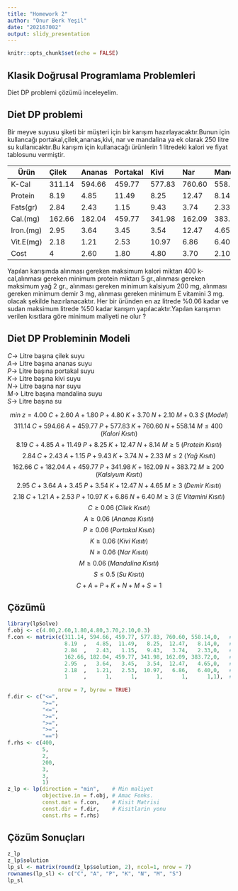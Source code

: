 ---
title: "Homework 2"
author: "Onur Berk Yeşil"
date: "202167002"
output: slidy_presentation
---

```{r setup, include=FALSE}
knitr::opts_chunk$set(echo = FALSE)
```

## Klasik Doğrusal Programlama Problemleri   



Diet DP problemi çözümü inceleyelim.

## Diet DP problemi 
Bir meyve suyusu şiketi bir müşteri için bir karışım hazırlayacaktır.Bunun için kullancağı portakal,çilek,ananas,kivi, nar ve mandalina ya ek olarak 250 litre su kullanıcaktır.Bu karışım için kullanacağı ürünlerin 1 litredeki kalori ve fiyat tablosunu vermiştir. 

Ürün     | Çilek     | Ananas |Portakal| Kivi  | Nar  | Mandalina  | Su 
---------|:----------|:-------|:-------|:------|:---- |:-----------|:----|
K-Cal    |	311.14	 |  594.66| 459.77 | 577.83|760.60| 558.14	   |  0  |
Protein  |	8.19     |	4.85  |	11.49  | 8.25	 | 12.47| 8.14	     |  0  |   
Fats(gr) |	2.84     |	2.43  |	1.15   | 9.43	 | 3.74 | 2.33	     |  0  |  
Cal.(mg) |	162.66   |	182.04|	459.77 | 341.98|162.09| 383.72	   |  0  |
Iron.(mg)|	2.95     |	3.64  |	3.45   | 3.54	 |12.47 | 4.65	     |  0  |
Vit.E(mg)|	2.18     |	1.21  |	2.53   | 10.97 |6.86  | 6.40	     |  0  |
Cost     |	   4     |	2.60  |	1.80   | 4.80	 |3.70  | 2.10	     |0.30 |

Yapılan karışımda alınması gereken maksimum kalori miktarı 400 k-cal,alınması gereken minimum protein miktarı 5 gr.,alınması gereken maksimum yağ 2 gr., alınması gereken minimum kalsiyum 200 mg, alınması gereken minimum demir 3 mg, alınması gereken minimum E vitamini 3 mg. olacak şekilde hazırlanacaktır. Her bir üründen en az litrede %0.06 kadar ve sudan maksimum litrede %50 kadar karışım yapılacaktır.Yapılan karışımın verilen kısıtlara göre minimum maliyeti ne olur ?

## Diet DP Probleminin Modeli

$C \rightarrow$ Litre başına çilek suyu \
$A \rightarrow$ Litre başına ananas suyu \
$P \rightarrow$ Litre başına portakal suyu \
$K \rightarrow$ Litre başına kivi suyu \
$N \rightarrow$ Litre başına nar suyu \
$M \rightarrow$ Litre başına mandalina suyu \
$S \rightarrow$ Litre başına su

$$min\;z = 4.00\;C + 2.60\;A+ 1.80\;P + 4.80\;K + 3.70\;N + 2.10\;M + 0.3\;S \;(Model)$$
$$311.14\;C + 594.66\;A+ 459.77\;P + 577.83\;K + 760.60\;N + 558.14\;M \leq{}400\;(Kalori\; Kısıtı)$$
$$8.19\;C + 4.85\;A+ 11.49\;P + 8.25\;K + 12.47\;N + 8.14\;M \geq{}5\;(Protein\; Kısıtı)$$
$$2.84\;C + 2.43\;A+ 1.15\;P + 9.43\;K + 3.74\;N + 2.33\;M \leq{}2\;(Yağ\; Kısıtı)$$
$$162.66\;C + 182.04\;A+ 459.77\;P + 341.98\;K + 162.09\;N + 383.72\;M \geq{}200\;(Kalsiyum\; Kısıtı)$$
$$2.95\;C + 3.64\;A+ 3.45\;P + 3.54\;K + 12.47\;N + 4.65\;M \geq{}3\;(Demir\; Kısıtı)$$
$$2.18\;C + 1.21\;A+ 2.53\;P + 10.97\;K + 6.86\;N + 6.40\;M \geq{}3\;(E\;Vitamini\; Kısıtı)$$
$$C\geq{}0.06\;(Cilek\; Kısıtı)$$
$$A\geq{}0.06\;(Ananas\; Kısıtı)$$
$$P\geq{}0.06\;(Portakal\; Kısıtı)$$
$$K\geq{}0.06\;(Kivi\; Kısıtı)$$
$$N\geq{}0.06\;(Nar\; Kısıtı)$$
$$M\geq{}0.06\;(Mandalina\; Kısıtı)$$
$$S\leq{}0.5\;(Su\; Kısıtı)$$
$$C+A+P+K+N+M+S=1$$

## Çözümü

```{r, echo=TRUE, eval=TRUE}
library(lpSolve)
f.obj <- c(4.00,2.60,1.80,4.80,3.70,2.10,0.3)
f.con <- matrix(c(311.14, 594.66, 459.77, 577.83, 760.60, 558.14,0,   # Kalori   <= 400 
                  8.19  ,   4.85,  11.49,   8.25,  12.47,   8.14,0,   # Protein  >= 5
                  2.84  ,   2.43,   1.15,   9.43,   3.74,   2.33,0,   # Yağ      <=2
                  162.66, 182.04, 459.77, 341.98, 162.09, 383.72,0,   # Kalsiyum >=200
                  2.95  ,   3.64,   3.45,   3.54,  12.47,   4.65,0,   # Demir    >= 3  
                  2.18  ,   1.21,   2.53,  10.97,   6.86,   6.40,0,   # EVitamini>= 3
                  1     ,      1,      1,      1,      1,      1,1),  # Meyve    == 1         
                   
                nrow = 7, byrow = TRUE)
f.dir <- c("<=",
           ">=",
           "<=",
           ">=",
           ">=",
           ">=",
           "==")
f.rhs <- c(400,
           5,
           2,
           200,
           3,
           3,
           1)
z_lp <- lp(direction = "min",    # Min maliyet
           objective.in = f.obj, # Amac Fonks. 
           const.mat = f.con,    # Kisit Matrisi
           const.dir = f.dir,    # Kisitlarin yonu
           const.rhs = f.rhs)  

```

## Çözüm Sonuçları
```{r, echo=TRUE, eval=TRUE}
z_lp
z_lp$solution
lp_sl <- matrix(round(z_lp$solution, 2), ncol=1, nrow = 7)   
rownames(lp_sl) <- c("C", "A", "P", "K", "N", "M", "S")
lp_sl
```